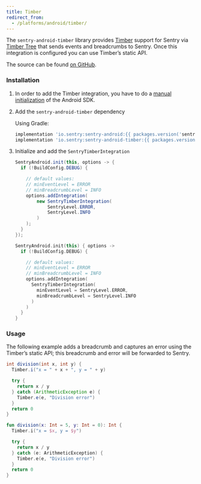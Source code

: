 ```yaml
---
title: Timber
redirect_from:
  - /platforms/android/timber/
---
```


The `sentry-android-timber` library provides [Timber](https://github.com/JakeWharton/timber) support for Sentry via [Timber Tree](https://github.com/JakeWharton/timber/blob/10f0adce3921ad2929ddf2f3b7fecda2cf3148a5/timber/src/main/java/timber/log/Timber.kt#L20) that sends events and breadcrumbs to Sentry. Once this integration is configured you can use Timber’s static API.

The source can be found [on GitHub](https://github.com/getsentry/sentry-java/tree/master/sentry-android-timber/src/main/java/io/sentry/android/timber).

### Installation

1. In order to add the Timber integration, you have to do a [manual initialization](/platforms/android/usage/advanced-usage/#manual-initialization) of the Android SDK.

2. Add the `sentry-android-timber` dependency

   Using Gradle:

   ```groovy
   implementation 'io.sentry:sentry-android:{{ packages.version('sentry.java.android', '4.0.0') }}'
   implementation 'io.sentry:sentry-android-timber:{{ packages.version('sentry.java.android.timber', '4.0.0') }}'
   ```

3. Initialize and add the `SentryTimberIntegration`

   ```java
   SentryAndroid.init(this, options -> {
     if (!BuildConfig.DEBUG) {

       // default values:
       // minEventLevel = ERROR
       // minBreadcrumbLevel = INFO
       options.addIntegration(
           new SentryTimberIntegration(
               SentryLevel.ERROR,
               SentryLevel.INFO
           )
       );
     }
   });
   ```

   ```kotlin
   SentryAndroid.init(this) { options ->
     if (!BuildConfig.DEBUG) {

       // default values:
       // minEventLevel = ERROR
       // minBreadcrumbLevel = INFO
       options.addIntegration(
         SentryTimberIntegration(
           minEventLevel = SentryLevel.ERROR,
           minBreadcrumbLevel = SentryLevel.INFO
         )
       )
     }
   }
   ```

### Usage

The following example adds a breadcrumb and captures an error using the Timber’s static API; this breadcrumb and error will be forwarded to Sentry.

```java
int division(int x, int y) {
  Timber.i("x = " + x + ", y = " + y)

  try {
    return x / y
  } catch (ArithmeticException e) {
    Timber.e(e, "Division error")
  }
  return 0
}
```

```kotlin
fun division(x: Int = 5, y: Int = 0): Int {
  Timber.i("x = $x, y = $y")

  try {
    return x / y
  } catch (e: ArithmeticException) {
    Timber.e(e, "Division error")
  }
  return 0
}
```
